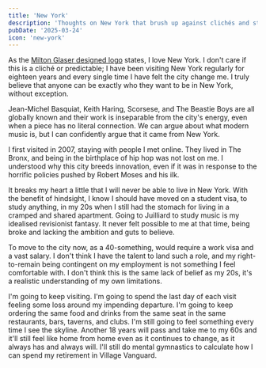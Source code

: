```yaml
---
title: 'New York'
description: 'Thoughts on New York that brush up against clichés and stereotypes'
pubDate: '2025-03-24'
icon: 'new-york'
---
```


As the [Milton Glaser designed logo](https://www.miltonglaser.com/the-work/81/new-york-state-i-love-ny-campaign/) states, I love New York. I don't care if this is a cliché or predictable; I have been visiting New York regularly for eighteen years and every single time I have felt the city change me. I truly believe that anyone can be exactly who they want to be in New York, without exception.

Jean-Michel Basquiat, Keith Haring, Scorsese, and The Beastie Boys are all globally known and their work is inseparable from the city's energy, even when a piece has no literal connection. We can argue about what modern music is, but I can confidently argue that it came from New York.

I first visited in 2007, staying with people I met online. They lived in The Bronx, and being in the birthplace of hip hop was not lost on me. I understood why this city breeds innovation, even if it was in response to the horrific policies pushed by Robert Moses and his ilk.

It breaks my heart a little that I will never be able to live in New York. With the benefit of hindsight, I know I should have moved on a student visa, to study anything, in my 20s when I still had the stomach for living in a cramped and shared apartment. Going to Juilliard to study music is my idealised revisionist fantasy. It never felt possible to me at that time, being broke and lacking the ambition and guts to believe.

To move to the city now, as a 40-something, would require a work visa and a vast salary. I don't think I have the talent to land such a role, and my right-to-remain being contingent on my employment is not something I feel comfortable with. I don't think this is the same lack of belief as my 20s, it's a realistic understanding of my own limitations.

I'm going to keep visiting. I'm going to spend the last day of each visit feeling some loss around my impending departure. I'm going to keep ordering the same food and drinks from the same seat in the same restaurants, bars, taverns, and clubs. I'm still going to feel something every time I see the skyline. Another 18 years will pass and take me to my 60s and it'll still feel like home from home even as it continues to change, as it always has and always will. I'll still do mental gymnastics to calculate how I can spend my retirement in Village Vanguard.
